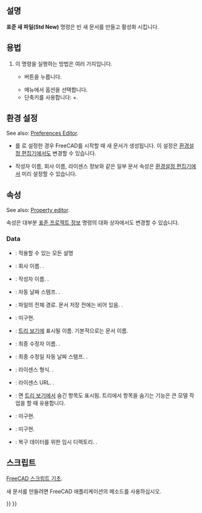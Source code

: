 <languages/>

{{Docnav
|
|[[Std_Open/ko|열기]]
|[[Std_File_Menu/ko|표준 파일 메뉴]]
|IconL=
|IconR=Std_Open.svg
|IconC=Freecad.svg
}}

{{GuiCommand/ko
|Name=Std New
|Name/ko=표준 새 파일
|MenuLocation=파일 → 새 파일
|Workbenches=모두
|Shortcut={{KEY|Ctrl}}+{{KEY|N}}
|SeeAlso=[[Std_Open/ko|표준 열기]], [[Std_Import|Std Import]]
}}

<span id="Description"></span>
==설명==

'''표준 새 파일(Std New)''' 명령은 빈 새 문서를 만들고 활성화 시킵니다.

<span id="Usage"></span>
==용법==

<div class="mw-translate-fuzzy">
# 이 명령을 실행하는 방법은 여러 가지입니다.
#* {{Button|[[Image:Std_New.svg|16px]] [[Std_New/ko|표준 새 파일]]}} 버튼을 누릅니다.
#* 메뉴에서 {{MenuCommand|파일 → [[Image:Std_New.svg|16px]] 새 파일}} 옵션을 선택합니다.
#* 단축키를 사용합니다: {{KEY|Ctrl}}+{{KEY|N}}.
</div>

<span id="Preferences"></span>
==환경 설정==

See also: [[Preferences_Editor|Preferences Editor]].

<div class="mw-translate-fuzzy">
* {{MenuCommand|Tools → Edit parameters... → BaseApp → Preferences → Document → CreateNewDoc}}를 {{TRUE}}로 설정한 경우 FreeCAD를 시작할 때 새 문서가 생성됩니다. 이 설정은 [[Preferences_Editor/ko#문서|환경설정 편집기]]에서도 변경할 수 있습니다.
* 작성자 이름, 회사 이름, 라이센스 정보와 같은 일부 문서 속성은 [[Preferences Editor/ko#문서|환경설정 편집기]]에서 미리 설정할 수 있습니다.
</div>

<span id="Properties"></span>
==속성==

See also: [[Property_editor|Property editor]].

속성은 대부분 [[Std_ProjectInfo/ko|표준 프로젝트 정보]] 명령의 대화 상자에서도 변경할 수 있습니다.

===Data===

{{TitleProperty|Base}}

<div class="mw-translate-fuzzy">
* {{PropertyData|Comment}}: 적용할 수 있는 모든 설명
* {{PropertyData|Company}}: 회사 이름. {{Emphasis|미리 설정 가능}}.
* {{PropertyData|Created By}}: 작성자 이름. {{Emphasis|미리 설정 가능}}.
* {{PropertyData|Creation Date}}: 자동 날짜 스탬프. {{Emphasis|편집 불가능}}.
* {{PropertyData|File Name}}: 파일의 전체 경로. 문서 저장 전에는 비어 있음. {{Emphasis|편집 불가능}}.
* {{PropertyData|Id}}: 미구현.
* {{PropertyData|Label}}: [[Tree_view/ko|트리 보기]]에 표시될 이름. 기본적으로는 문서 이름.
* {{PropertyData|Last Modified By}}: 최종 수정자 이름. {{Emphasis|미리 설정 가능}}.
* {{PropertyData|Last Modified Date}}: 최종 수정일 자동 날짜 스탬프. {{Emphasis|편집 불가능}}.
* {{PropertyData|License}}: 라이센스 형식. {{Emphasis|미리 설정 가능}}.
* {{PropertyData|License URL}}: 라이센스 URL. {{Emphasis|미리 설정 가능}}.
* {{PropertyData|Show Hidden}}: {{true}}면 [[Tree_view/ko|트리 보기]]에서 숨긴 항목도 표시됨. 트리에서 항목을 숨기는 기능은 큰 모델 작업을 할 때 유용합니다.
* {{PropertyData|Tip}}: 미구현.
* {{PropertyData|Tip Name}}: 미구현.
* {{PropertyData|Transient Dir}}: 복구 데이터를 위한 임시 디렉토리. {{Emphasis|편집 불가능}}.
</div>

<span id="Scripting"></span>
==스크립트==

<div class="mw-translate-fuzzy">
{{Emphasis|참조:}} [[FreeCAD_Scripting_Basics/ko|FreeCAD 스크립트 기초]].
</div>

<div class="mw-translate-fuzzy">
새 문서를 만들려면 FreeCAD 애플리케이션의 {{incode|newDocument}} 메소드를 사용하십시오.
</div>

{{Code|code=
import FreeCAD
from pathlib import Path

# The folder and filename we will use:
fld = 'D:/testfiles/'
fnm = fld + 'test.FCStd'

# Make sure fld exists:
Path(fld).mkdir(parents=True, exist_ok=True)

doc = FreeCAD.newDocument()
doc.saveAs(fnm)

FreeCAD.closeDocument(doc.Name)

doc = FreeCAD.open(fnm)
doc.save()

FreeCAD.closeDocument(doc.Name)
}}


{{Docnav
|
|[[Std_Open/ko|열기]]
|[[Std_File_Menu/ko|표준 파일 메뉴]]
|IconL=
|IconR=Std_Open.svg
|IconC=Freecad.svg
}}

{{Std_Base_navi{{#translation:}}}}
{{Userdocnavi{{#translation:}}}}